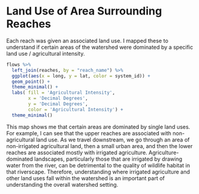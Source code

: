 # Land Use of Area Surrounding Reaches

Each reach was given an associated land use. I mapped these to understand if certain areas of the watershed were dominated by a specific land use / agricultural intensity.

```r
flows %>%
  left_join(reaches, by = "reach_name") %>%
  ggplot(aes(x = long, y = lat, color = system_id)) +
  geom_point() +
  theme_minimal() +
  labs( fill = 'Agricultural Intensity',
        x = 'Decimal Degrees', 
        y = 'Decimal Degrees',
        color = 'Agricultural Intensity') +
  theme_minimal()
```

This map shows me that certain areas are dominated by single land uses. For example, I can see that the upper reaches are associated with non-agricultural land use. As we travel downstream, we go through an area of non-irrigated agricultural land, then a small urban area, and then the lower reaches are associated mostly with irrigated agriculture. Agriculture-dominated landscapes, particularly those that are irrigated by drawing water from the river, can be detrimental to the quality of wildlife habitat in that riverscape. Therefore, understanding where irrigated agriculture and other land uses fall within the watershed is an important part of understanding the overall watershed setting. 
